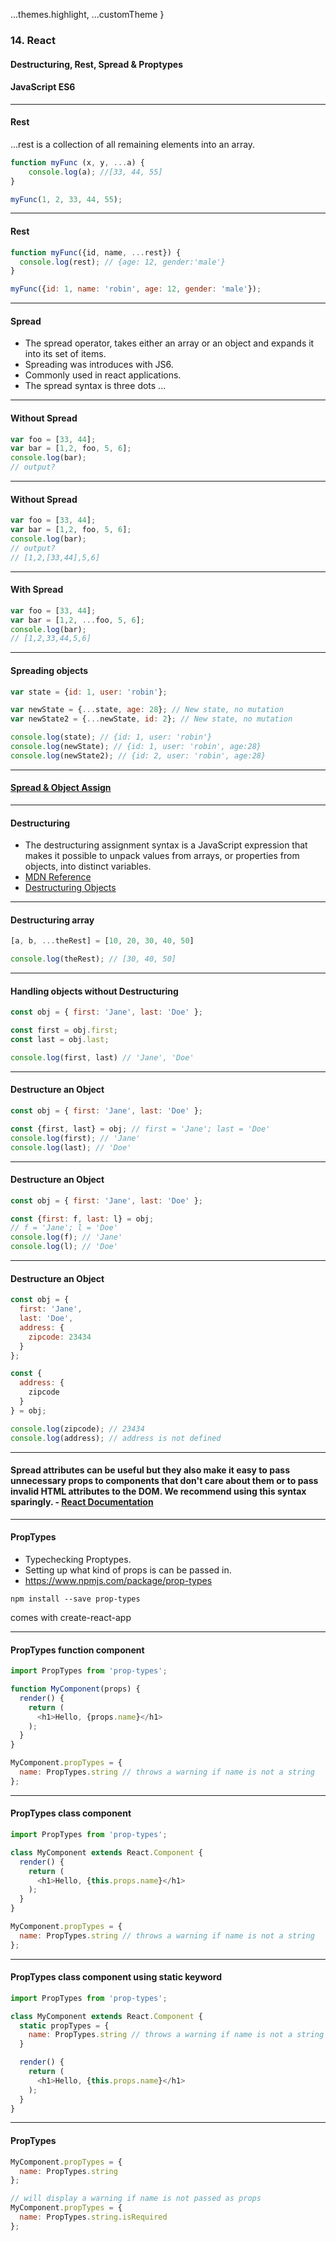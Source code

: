 
  ...themes.highlight,
  ...customTheme
}

### 14. React
#### Destructuring, Rest, Spread & Proptypes
#### JavaScript ES6


---

####  Rest
...rest is a collection of all remaining elements into an array.

```JavaScript
function myFunc (x, y, ...a) {
    console.log(a); //[33, 44, 55]
}

myFunc(1, 2, 33, 44, 55);
```


---

####  Rest
```JavaScript
function myFunc({id, name, ...rest}) {
  console.log(rest); // {age: 12, gender:'male'}
}

myFunc({id: 1, name: 'robin', age: 12, gender: 'male'});
```


---


#### Spread

* The spread operator, takes either an array or an object and expands it into its set of items.
* Spreading was introduces with JS6.
* Commonly used in react applications.
* The spread syntax is three dots ...


---

####  Without Spread
```JavaScript
var foo = [33, 44];
var bar = [1,2, foo, 5, 6];
console.log(bar);
// output?
```


---

####  Without Spread
```JavaScript
var foo = [33, 44];
var bar = [1,2, foo, 5, 6];
console.log(bar);
// output?
// [1,2,[33,44],5,6]
```


---

####  With Spread
```JavaScript
var foo = [33, 44];
var bar = [1,2, ...foo, 5, 6];
console.log(bar);
// [1,2,33,44,5,6]
```


---

####  Spreading objects
```JavaScript
var state = {id: 1, user: 'robin'};

var newState = {...state, age: 28}; // New state, no mutation
var newState2 = {...newState, id: 2}; // New state, no mutation

console.log(state); // {id: 1, user: 'robin'}
console.log(newState); // {id: 1, user: 'robin', age:28}
console.log(newState2); // {id: 2, user: 'robin', age:28}
```


---

#### <a href="https://thecodebarbarian.com/object-assign-vs-object-spread.html" target="_blank">Spread & Object Assign</a>


---

#### Destructuring

* The destructuring assignment syntax is a JavaScript expression that makes it possible to unpack values from arrays, or properties from objects, into distinct variables.
* <a href="https://developer.mozilla.org/en-US/docs/Web/JavaScript/Reference/Operators/Destructuring_assignment">MDN Reference</a>
* <a href="http://exploringjs.com/es6/ch_destructuring.html#sec_overview-destructuring">Destructuring Objects</a>


---

####  Destructuring array

```JavaScript
[a, b, ...theRest] = [10, 20, 30, 40, 50]

console.log(theRest); // [30, 40, 50]
```


---

####  Handling objects without Destructuring
```JavaScript
const obj = { first: 'Jane', last: 'Doe' };

const first = obj.first;
const last = obj.last;

console.log(first, last) // 'Jane', 'Doe'
```


---

####  Destructure an Object

```JavaScript
const obj = { first: 'Jane', last: 'Doe' };

const {first, last} = obj; // first = 'Jane'; last = 'Doe'
console.log(first); // 'Jane'
console.log(last); // 'Doe'
```


---

####  Destructure an Object

```JavaScript
const obj = { first: 'Jane', last: 'Doe' };

const {first: f, last: l} = obj;
// f = 'Jane'; l = 'Doe'
console.log(f); // 'Jane'
console.log(l); // 'Doe'
```


---

####  Destructure an Object

```JavaScript
const obj = {
  first: 'Jane',
  last: 'Doe',
  address: {
    zipcode: 23434
  }
};

const {
  address: {
    zipcode
  }
} = obj;

console.log(zipcode); // 23434
console.log(address); // address is not defined
```


---

#### Spread attributes can be useful but they also make it easy to pass unnecessary props to components that don't care about them or to pass invalid HTML attributes to the DOM. We recommend using this syntax sparingly. - <a href="https://reactjs.org/docs/jsx-in-depth.html#spread-attributes">React Documentation</a>

---

#### PropTypes
* Typechecking Proptypes.
* Setting up what kind of props is can be passed in.
* https://www.npmjs.com/package/prop-types

```
npm install --save prop-types
```

comes with create-react-app
  

---

####  PropTypes function component
```JavaScript
import PropTypes from 'prop-types';

function MyComponent(props) {
  render() {
    return (
      <h1>Hello, {props.name}</h1>
    );
  }
}

MyComponent.propTypes = {
  name: PropTypes.string // throws a warning if name is not a string
};
```



---

####  PropTypes class component
```JavaScript
import PropTypes from 'prop-types';

class MyComponent extends React.Component {
  render() {
    return (
      <h1>Hello, {this.props.name}</h1>
    );
  }
}

MyComponent.propTypes = {
  name: PropTypes.string // throws a warning if name is not a string
};
```



---

####  PropTypes class component using static keyword

```JavaScript
import PropTypes from 'prop-types';

class MyComponent extends React.Component {
  static propTypes = {
    name: PropTypes.string // throws a warning if name is not a string
  }

  render() {
    return (
      <h1>Hello, {this.props.name}</h1>
    );
  }
}
```


---

####  PropTypes

```JavaScript
MyComponent.propTypes = {
  name: PropTypes.string
};

// will display a warning if name is not passed as props
MyComponent.propTypes = {
  name: PropTypes.string.isRequired
};
```